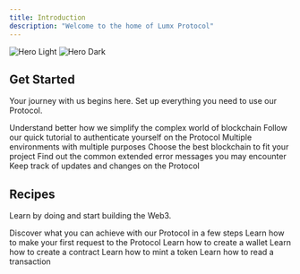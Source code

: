 ```yaml
---
title: Introduction
description: "Welcome to the home of Lumx Protocol"
---
```


<img
  className="block dark:hidden"
  src="/images/hero-light.svg"
  alt="Hero Light"
/>
<img
  className="hidden dark:block"
  src="/images/hero-dark.svg"
  alt="Hero Dark"
/>

## Get Started

Your journey with us begins here. Set up everything you need to use our Protocol.

<CardGroup cols={2}>
  <Card title="Why use Lumx Protocol" href="/get-started/why-lumx">
    Understand better how we simplify the complex world of blockchain
  </Card>
  <Card title="Authentication" href="/get-started/authentication">
    Follow our quick tutorial to authenticate yourself on the Protocol
  </Card>
  <Card title="Environments" href="/get-started/enviroments">
    Multiple environments with multiple purposes
  </Card>
  <Card title="Blockchains" href="/get-started/blockchains">
    Choose the best blockchain to fit your project
  </Card>
  <Card title="Troubleshooting" href="/get-started/enviroments">
    Find out the common extended error messages you may encounter
  </Card>
  <Card title="Changelog" href="/get-started/blockchains">
    Keep track of updates and changes on the Protocol
  </Card>
</CardGroup>

## Recipes

Learn by doing and start building the Web3.

<CardGroup cols={2}>
  <Card title="Overview" href="/recipes/first-request">
    Discover what you can achieve with our Protocol in a few steps
  </Card>
  <Card title="First request" href="/recipes/first-request">
    Learn how to make your first request to the Protocol
  </Card>
  <Card title="Create a wallet" href="/recipes/create-wallet">
    Learn how to create a wallet
  </Card>
  <Card title="Create a contract" href="/recipes/create-contract">
    Learn how to create a contract
  </Card>
  <Card title="Mint a token" href="/recipes/mint">
    Learn how to mint a token
  </Card>
  <Card title="Read a transaction" href="/recipes/read-transaction">
    Learn how to read a transaction
  </Card>
</CardGroup>
